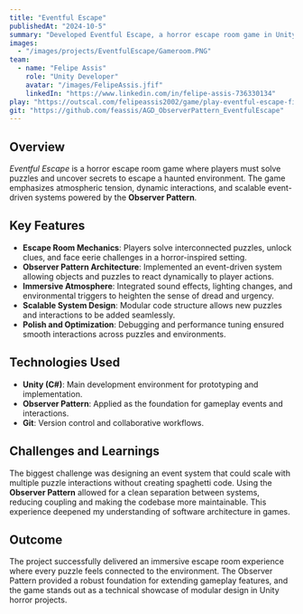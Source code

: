```yaml
---
title: "Eventful Escape"
publishedAt: "2024-10-5"
summary: "Developed Eventful Escape, a horror escape room game in Unity. Implemented core mechanics using the Observer Pattern for scalable and reactive gameplay systems."
images:
  - "/images/projects/EventfulEscape/Gameroom.PNG"
team:
  - name: "Felipe Assis"
    role: "Unity Developer"
    avatar: "/images/FelipeAssis.jfif"
    linkedIn: "https://www.linkedin.com/in/felipe-assis-736330134"
play: "https://outscal.com/felipeassis2002/game/play-eventful-escape-finishing-horror-escape-game-game"
git: "https://github.com/feassis/AGD_ObserverPattern_EventfulEscape"
---
```


## Overview

*Eventful Escape* is a horror escape room game where players must solve puzzles and uncover secrets to escape a haunted environment. The game emphasizes atmospheric tension, dynamic interactions, and scalable event-driven systems powered by the **Observer Pattern**.  

## Key Features

- **Escape Room Mechanics**: Players solve interconnected puzzles, unlock clues, and face eerie challenges in a horror-inspired setting.  
- **Observer Pattern Architecture**: Implemented an event-driven system allowing objects and puzzles to react dynamically to player actions.  
- **Immersive Atmosphere**: Integrated sound effects, lighting changes, and environmental triggers to heighten the sense of dread and urgency.  
- **Scalable System Design**: Modular code structure allows new puzzles and interactions to be added seamlessly.  
- **Polish and Optimization**: Debugging and performance tuning ensured smooth interactions across puzzles and environments.  

## Technologies Used

- **Unity (C#)**: Main development environment for prototyping and implementation.  
- **Observer Pattern**: Applied as the foundation for gameplay events and interactions.  
- **Git**: Version control and collaborative workflows.  

## Challenges and Learnings

The biggest challenge was designing an event system that could scale with multiple puzzle interactions without creating spaghetti code. Using the **Observer Pattern** allowed for a clean separation between systems, reducing coupling and making the codebase more maintainable. This experience deepened my understanding of software architecture in games.  

## Outcome

The project successfully delivered an immersive escape room experience where every puzzle feels connected to the environment. The Observer Pattern provided a robust foundation for extending gameplay features, and the game stands out as a technical showcase of modular design in Unity horror projects.  
